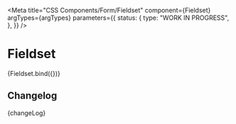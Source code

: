 
<Meta
  title="CSS Components/Form/Fieldset"
  component={Fieldset}
  argTypes={argTypes}
  parameters={{
    status: {
      type: "WORK IN PROGRESS",
    },
  }}
/>

# Fieldset

<Canvas>
  <Story name="Fieldset" args={defaultArgs}>
    {Fieldset.bind({})}
  </Story>
</Canvas>

<ArgsTable story="Fieldset" />

## Changelog

<Description>{changeLog}</Description>
